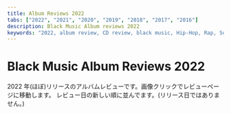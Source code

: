 ```yaml
---
title: Album Reviews 2022
tabs: ["2022", "2021", "2020", "2019", "2018", "2017", "2016"]
description: Black Music Album reviews 2022
keywords: "2022, album review, CD review, black music, Hip-Hop, Rap, Soul, R&B"
---
```



# Black Music Album Reviews 2022

<PageDescription>

2022 年(ほぼ)リリースのアルバムレビューです。画像クリックでレビューページに移動します。
レビュー日の新しい順に並んでます。(リリース日ではありません。)

</PageDescription>

<Row>
  <Column colMd={2} colLg={3} noGutterMdLeft>
    <Review1 />
  </Column>
  <Column colMd={2} colLg={3} noGutterMdLeft>
    <Review2 />
  </Column>
  <Column colMd={2} colLg={3} noGutterMdLeft>
    <Review3 />
  </Column>
  <Column colMd={2} colLg={3} noGutterMdLeft>
    <Review4 />
  </Column>
</Row>

<Row>
  <Column colMd={2} colLg={3} noGutterMdLeft>
    <Review5 />
  </Column>
  <Column colMd={2} colLg={3} noGutterMdLeft>
    <Review6 />
  </Column>
  <Column colMd={2} colLg={3} noGutterMdLeft>
    <Review7 />
  </Column>
  <Column colMd={2} colLg={3} noGutterMdLeft>
    <Review8 />
  </Column>
</Row>

<Row>
  <Column colMd={2} colLg={3} noGutterMdLeft>
    <Review9 />
  </Column>
  <Column colMd={2} colLg={3} noGutterMdLeft>
    <Review10 />
  </Column>
  <Column colMd={2} colLg={3} noGutterMdLeft>
    <Review11 />
  </Column>
  <Column colMd={2} colLg={3} noGutterMdLeft>
    <Review12 />
  </Column>
</Row>

<Row>
  <Column colMd={2} colLg={3} noGutterMdLeft>
    <Review13 />
  </Column>
  <Column colMd={2} colLg={3} noGutterMdLeft>
    <Review14 />
  </Column>
  <Column colMd={2} colLg={3} noGutterMdLeft>
    <Review15 />
  </Column>
  <Column colMd={2} colLg={3} noGutterMdLeft>
    <Review16 />
  </Column>
</Row>

<Row>
  <Column colMd={2} colLg={3} noGutterMdLeft>
    <Review17 />
  </Column>
  <Column colMd={2} colLg={3} noGutterMdLeft>
    <Review18 />
  </Column>
  <Column colMd={2} colLg={3} noGutterMdLeft>
    <Review19 />
  </Column>
  <Column colMd={2} colLg={3} noGutterMdLeft>
    <Review20 />
  </Column>
</Row>

<Row>
  <Column colMd={2} colLg={3} noGutterMdLeft>
    <Review21 />
  </Column>
  <Column colMd={2} colLg={3} noGutterMdLeft>
    <Review22 />
  </Column>
  <Column colMd={2} colLg={3} noGutterMdLeft>
    <Review23 />
  </Column>
  <Column colMd={2} colLg={3} noGutterMdLeft>
    <Review24 />
  </Column>
</Row>

<Row>
  <Column colMd={2} colLg={3} noGutterMdLeft>
    <Review25 />
  </Column>
  <Column colMd={2} colLg={3} noGutterMdLeft>
    <Review26 />
  </Column>
  <Column colMd={2} colLg={3} noGutterMdLeft>
    <Review27 />
  </Column>
  <Column colMd={2} colLg={3} noGutterMdLeft>
    <Review28 />
  </Column>
</Row>

<Row>
  <Column colMd={2} colLg={3} noGutterMdLeft>
    <Review29 />
  </Column>
  <Column colMd={2} colLg={3} noGutterMdLeft>
    <Review30 />
  </Column>
  <Column colMd={2} colLg={3} noGutterMdLeft>
    <Review31 />
  </Column>
  <Column colMd={2} colLg={3} noGutterMdLeft>
    <Review32 />
  </Column>
</Row>

<Row>
  <Column colMd={2} colLg={3} noGutterMdLeft>
    <Review33 />
  </Column>
  <Column colMd={2} colLg={3} noGutterMdLeft>
    <Review34 />
  </Column>
  <Column colMd={2} colLg={3} noGutterMdLeft>
    <Review35 />
  </Column>
  <Column colMd={2} colLg={3} noGutterMdLeft>
    <Review36 />
  </Column>
</Row>

<Row>
  <Column colMd={2} colLg={3} noGutterMdLeft>
    <Review37 />
  </Column>
  <Column colMd={2} colLg={3} noGutterMdLeft>
    <Review38 />
  </Column>
  <Column colMd={2} colLg={3} noGutterMdLeft>
    <Review39 />
  </Column>
  <Column colMd={2} colLg={3} noGutterMdLeft>
    <Review40 />
  </Column>
</Row>

<Row>
  <Column colMd={2} colLg={3} noGutterMdLeft>
    <Review41 />
  </Column>
    <Column colMd={2} colLg={3} noGutterMdLeft>
    <Review42 />
  </Column>
    <Column colMd={2} colLg={3} noGutterMdLeft>
    <Review43 />
  </Column>
    <Column colMd={2} colLg={3} noGutterMdLeft>
    <Review44 />
  </Column>
</Row>

<Row>
  <Column colMd={2} colLg={3} noGutterMdLeft>
    <Review45 />
  </Column>
  <Column colMd={2} colLg={3} noGutterMdLeft>
    <Review46 />
  </Column>
  <Column colMd={2} colLg={3} noGutterMdLeft>
    <Review47 />
  </Column>
</Row>
